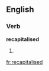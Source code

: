 ==English==

===Verb===
'''recapitalised'''

# {{present participle of|[[recapitalise]]}}

[[fr:recapitalised]]